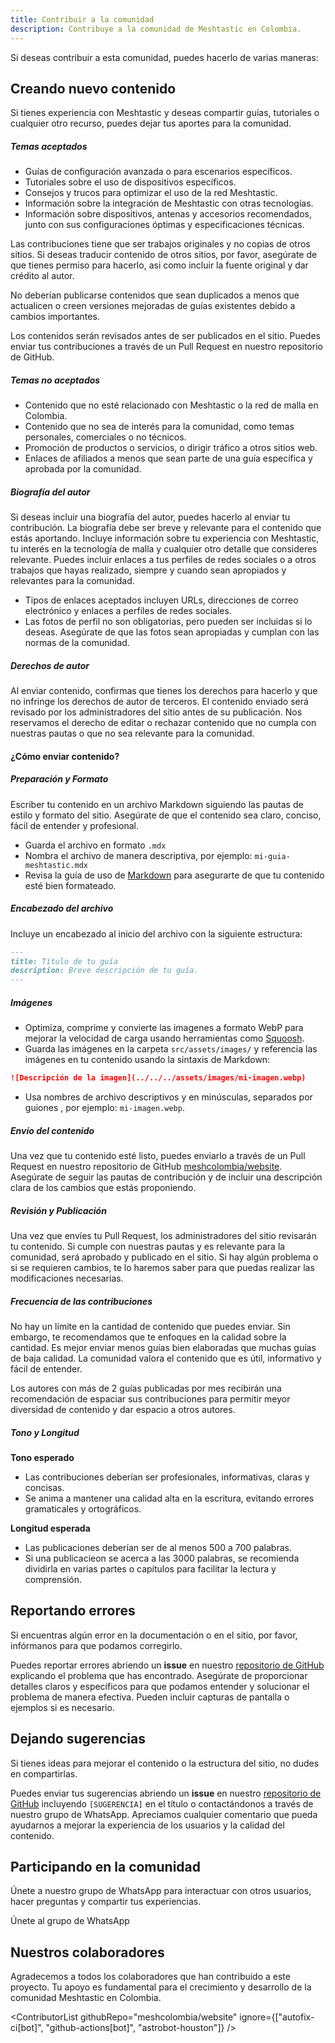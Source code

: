 ```yaml
---
title: Contribuir a la comunidad
description: Contribuye a la comunidad de Meshtastic en Colombia.
---
```



Si deseas contribuir a esta comunidad, puedes hacerlo de varias maneras:

## Creando nuevo contenido
Si tienes experiencia con Meshtastic y deseas compartir guías, tutoriales o cualquier otro recurso, puedes dejar tus aportes para la comunidad.

##### Temas aceptados
- Guías de configuración avanzada o para escenarios específicos.
- Tutoriales sobre el uso de dispositivos específicos.
- Consejos y trucos para optimizar el uso de la red Meshtastic.
- Información sobre la integración de Meshtastic con otras tecnologías.
- Información sobre dispositivos, antenas y accesorios recomendados, junto con sus configuraciones óptimas y especificaciones técnicas.

Las contribuciones tiene que ser trabajos originales y no copias de otros sitios. Si deseas traducir contenido de otros sitios, por favor, asegúrate de que tienes permiso para hacerlo, asi como incluir la fuente original y dar crédito al autor.

No deberían publicarse contenidos que sean duplicados a menos que actualicen o creen versiones mejoradas de guías existentes debido a cambios importantes.

Los contenidos serán revisados antes de ser publicados en el sitio. Puedes enviar tus contribuciones a través de un Pull Request en nuestro repositorio de GitHub.

##### Temas no aceptados
- Contenido que no esté relacionado con Meshtastic o la red de malla en Colombia.
- Contenido que no sea de interés para la comunidad, como temas personales, comerciales o no técnicos.
- Promoción de productos o servicios, o dirigir tráfico a otros sitios web.
- Enlaces de afiliados a menos que sean parte de una guía específica y aprobada por la comunidad.

##### Biografía del autor
Si deseas incluir una biografía del autor, puedes hacerlo al enviar tu contribución. La biografía debe ser breve y relevante para el contenido que estás aportando. Incluye información sobre tu experiencia con Meshtastic, tu interés en la tecnología de malla y cualquier otro detalle que consideres relevante. Puedes incluir enlaces a tus perfiles de redes sociales o a otros trabajos que hayas realizado, siempre y cuando sean apropiados y relevantes para la comunidad.

- Tipos de enlaces aceptados incluyen URLs, direcciones de correo electrónico y enlaces a perfiles de redes sociales.
- Las fotos de perfil no son obligatorias, pero pueden ser incluidas si lo deseas. Asegúrate de que las fotos sean apropiadas y cumplan con las normas de la comunidad.

##### Derechos de autor
Al enviar contenido, confirmas que tienes los derechos para hacerlo y que no infringe los derechos de autor de terceros. El contenido enviado será revisado por los administradores del sitio antes de su publicación. Nos reservamos el derecho de editar o rechazar contenido que no cumpla con nuestras pautas o que no sea relevante para la comunidad.

#### ¿Cómo enviar contenido?

##### Preparación y Formato
Escriber tu contenido en un archivo Markdown siguiendo las pautas de estilo y formato del sitio. Asegúrate de que el contenido sea claro, conciso, fácil de entender y profesional.

- Guarda el archivo en formato `.mdx`
- Nombra el archivo de manera descriptiva, por ejemplo: `mi-guia-meshtastic.mdx`
- Revisa la guía de uso de [Markdown](https://tutorialmarkdown.com/) para asegurarte de que tu contenido esté bien formateado.

##### Encabezado del archivo
Incluye un encabezado al inicio del archivo con la siguiente estructura:
```markdown
---
title: Título de tu guía
description: Breve descripción de tu guía.
---
```

##### Imágenes
- Optimiza, comprime y convierte las imagenes a formato WebP para mejorar la velocidad de carga usando herramientas como [Squoosh](https://squoosh.app/).
- Guarda las imágenes en la carpeta `src/assets/images/` y referencia las imágenes en tu contenido usando la sintaxis de Markdown:
```markdown
![Descripción de la imagen](../../../assets/images/mi-imagen.webp)
```
- Usa nombres de archivo descriptivos y en minúsculas, separados por guiones , por ejemplo: `mi-imagen.webp`.

##### Envío del contenido
Una vez que tu contenido esté listo, puedes enviarlo a través de un Pull Request en nuestro repositorio de GitHub [meshcolombia/website](https://github.com/mescolombia/website). Asegúrate de seguir las pautas de contribución y de incluir una descripción clara de los cambios que estás proponiendo.

##### Revisión y Publicación
Una vez que envíes tu Pull Request, los administradores del sitio revisarán tu contenido. Si cumple con nuestras pautas y es relevante para la comunidad, será aprobado y publicado en el sitio. Si hay algún problema o si se requieren cambios, te lo haremos saber para que puedas realizar las modificaciones necesarias.

##### Frecuencia de las contribuciones
No hay un límite en la cantidad de contenido que puedes enviar. Sin embargo, te recomendamos que te enfoques en la calidad sobre la cantidad. Es mejor enviar menos guías bien elaboradas que muchas guías de baja calidad. La comunidad valora el contenido que es útil, informativo y fácil de entender.

Los autores con más de 2 guías publicadas por mes recibirán una recomendación de espaciar sus contribuciones para permitir meyor diversidad de contenido y dar espacio a otros autores.

##### Tono y Longitud

**Tono esperado**
- Las contribuciones deberían ser profesionales, informativas, claras y concisas.
- Se anima a mantener una calidad alta en la escritura, evitando errores gramaticales y ortográficos.

**Longitud esperada**
- Las publicaciones deberían ser de al menos 500 a 700 palabras.
- Si una publicacieon se acerca a las 3000 palabras, se recomienda dividirla en varias partes o capítulos para facilitar la lectura y comprensión.

## Reportando errores
Si encuentras algún error en la documentación o en el sitio, por favor, infórmanos para que podamos corregirlo.

Puedes reportar errores abriendo un **issue** en nuestro [repositorio de GitHub](https://github.com/mescolombia/website/issues) explicando el problema que has encontrado. Asegúrate de proporcionar detalles claros y específicos para que podamos entender y solucionar el problema de manera efectiva. Pueden incluir capturas de pantalla o ejemplos si es necesario.

## Dejando sugerencias
Si tienes ideas para mejorar el contenido o la estructura del sitio, no dudes en compartirlas.

Puedes enviar tus sugerencias abriendo un **issue** en nuestro [repositorio de GitHub](https://github.com/mescolombia/website/issues) incluyendo `[SUGERENCIA]` en el título o contactándonos a través de nuestro grupo de WhatsApp. Apreciamos cualquier comentario que pueda ayudarnos a mejorar la experiencia de los usuarios y la calidad del contenido.

## Participando en la comunidad
Únete a nuestro grupo de WhatsApp para interactuar con otros usuarios, hacer preguntas y compartir tus experiencias.

<LinkButton href="https://chat.whatsapp.com/Bkw5MiV8RqVL6GRutNyZNS?mode=ac_c">
  Únete al grupo de WhatsApp
</LinkButton>

## Nuestros colaboradores
Agradecemos a todos los colaboradores que han contribuido a este proyecto. Tu apoyo es fundamental para el crecimiento y desarrollo de la comunidad Meshtastic en Colombia.

<ContributorList githubRepo="meshcolombia/website" ignore={["autofix-ci[bot]", "github-actions[bot]", "astrobot-houston"]} />